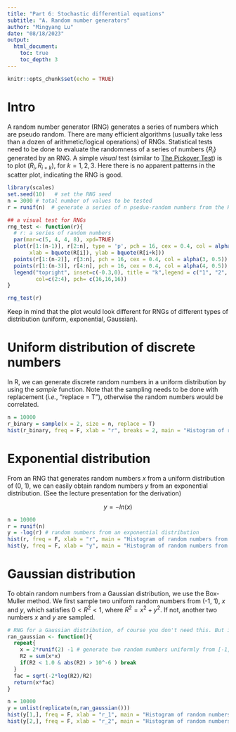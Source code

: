 ```yaml
---
title: "Part 6: Stochastic differential equations"
subtitle: "A. Random number generators"
author: "Mingyang Lu"
date: "08/18/2023"
output: 
  html_document:
    toc: true
    toc_depth: 3
---
```


```r
knitr::opts_chunk$set(echo = TRUE)
```

# Intro

A random number generator (RNG) generates a series of numbers which are pseudo random. There are many efficient algorithms (usually take less than a dozen of arithmetic/logical operations) of RNGs. Statistical tests need to be done to evaluate the randomness of a series of numbers $\{R_i\}$ generated by an RNG. A simple *visual* test (similar to [The Pickover Test](https://www.r-bloggers.com/2017/09/how-good-is-that-random-number-generator/)) is to plot $(R_i, R_{i+k})$, for $k = 1,2,3$. Here there is no apparent patterns in the scatter plot, indicating the RNG is good.

```r
library(scales)
set.seed(10)   # set the RNG seed
n = 3000 # total number of values to be tested
r = runif(n)  # generate a series of n pseduo-random numbers from the R default RNG

## a visual test for RNGs
rng_test <- function(r){
  # r: a series of random numbers
  par(mar=c(5, 4, 4, 8), xpd=TRUE)
  plot(r[1:(n-1)], r[2:n], type = 'p', pch = 16, cex = 0.4, col = alpha(2, 0.5),
       xlab = bquote(R[i]), ylab = bquote(R[i+k]))
  points(r[1:(n-2)], r[3:n], pch = 16, cex = 0.4, col = alpha(3, 0.5))
  points(r[1:(n-3)], r[4:n], pch = 16, cex = 0.4, col = alpha(4, 0.5))
  legend("topright", inset=c(-0.3,0), title = "k",legend = c("1", "2", "3"), 
         col=c(2:4), pch= c(16,16,16))
}

rng_test(r)
```

Keep in mind that the plot would look different for RNGs of different types of distribution (uniform, exponential, Gaussian). 

# Uniform distribution of discrete numbers

In R, we can generate discrete random numbers in a uniform distribution by using the *sample* function. Note that the sampling needs to be done with replacement (*i.e.*, "replace = T"), otherwise the random numbers would be correlated. 

```r
n = 10000
r_binary = sample(x = 2, size = n, replace = T)
hist(r_binary, freq = F, xlab = "r", breaks = 2, main = "Histogram of randomly sampled 1 and 2")
```

# Exponential distribution

From an RNG that generates random numbers $x$ from a uniform distribution of (0, 1), we can easily obtain random numbers $y$ from an exponential distribution. (See the lecture presentation for the derivation)

$$ y = -ln(x) \tag{1}$$

```r
n = 10000
r = runif(n)
y = -log(r) # random numbers from an exponential distribution
hist(r, freq = F, xlab = "r", main = "Histogram of random numbers from a uniform distribution")
hist(y, freq = F, xlab = "y", main = "Histogram of random numbers from an exponential distribution")
```

# Gaussian distribution

To obtain random numbers from a Gaussian distribution, we use the Box-Muller method. We first sample two uniform random numbers from (-1, 1), $x$ and $y$, which satisfies $0<R^2<1$, where $R^2 = x^2 + y^2$. If not, another two numbers $x$ and $y$ are sampled.

\begin{equation}
\begin{cases}
r_1 = x\sqrt{-2ln(R^2)/R^2} \\
r_2 = y\sqrt{-2ln(R^2)/R^2}  \tag{2}
\end{cases}
\end{equation}

```r
# RNG for a Gaussian distribution, of course you don't need this. But it's interesting to know how it works.
ran_gaussian <- function(){
  repeat{
    x = 2*runif(2) -1 # generate two random numbers uniformly from [-1, 1]
    R2 = sum(x*x)
    if(R2 < 1.0 & abs(R2) > 10^-6 ) break
  }
  fac = sqrt(-2*log(R2)/R2)
  return(x*fac)
}

n = 10000
y = unlist(replicate(n,ran_gaussian()))
hist(y[1,], freq = F, xlab = "r_1", main = "Histogram of random numbers (set 1) from a Gaussian distribution")
hist(y[2,], freq = F, xlab = "r_2", main = "Histogram of random numbers (set 2) from a Gaussian distribution")
```
